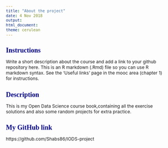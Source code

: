 ```yaml
---
title: "About the project"
date: 4 Nov 2018
output:
html_document:
theme: cerulean
---
```

<style type="text/css">

body{ /* Normal  */
      font-size: 12px;
  }
  
h1 { /* Header 1 */
  font-size: 18px;
  font-family: "Times New Roman", Times, serif;
  color: DarkBlue;
}  
</style>

# Instructions
Write a short description about the course and add a link to your github repository here. This is an R markdown (.Rmd) file so you can use R markdown syntax. 
See the 'Useful links' page in the mooc area (chapter 1) for instructions.

# Description
This is my Open Data Science course book,containing all the exercise solutions and also some random projects for extra practice.

# My GitHub link
https://github.com/Shabs86/IODS-project
